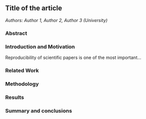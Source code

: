 ## Title of the article

*Authors: Author 1, Author 2, Author 3 (University)*

### Abstract


### Introduction and Motivation

Reproducibility of scientific papers is one of the most important...

### Related Work


### Methodology


### Results


### Summary and conclusions 


